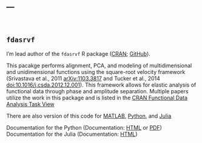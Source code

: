 ---
---

<link rel="stylesheet" href="styles.css" type="text/css" />

<br>

## `fdasrvf`
I'm lead author of the `fdasrvf` R package ([CRAN](https://cran.r-project.org/web/packages/fdasrvf/index.html); [GitHub](https://github.com/jdtuck/fdasrvf_R)). 

This pacakge performs alignment, PCA, and modeling of multidimensional and unidimensional functions using the square-root velocity framework (Srivastava et al., 2011 [arXiv:1103.3817](https://arxiv.org/abs/1103.3817) and Tucker et al., 2014 [doi:10.1016/j.csda.2012.12.001](Papers/CSDA_PCA_12.pdf)). This framework allows for elastic analysis of functional data through phase and amplitude separation. Multiple papers utilize the work in this package and is listed in the [CRAN Functional Data Analysis Task View](https://cran.r-project.org/web/views/FunctionalData.html)

There are also version of this code for [MATLAB](https://github.com/jdtuck/fdasrvf_MATLAB), [Python](https://github.com/jdtuck/fdasrsf_python), and [Julia](https://github.com/jdtuck/ElasticFDA.jl)

Documentation for the Python (Documentation: [HTML](fdasrsf/html/index.html) or [PDF](fdasrsf/fdasrsf.pdf))
Documentation for the Julia (Documentation: [HTML](http://elasticfdajl.readthedocs.org/en/latest/))
